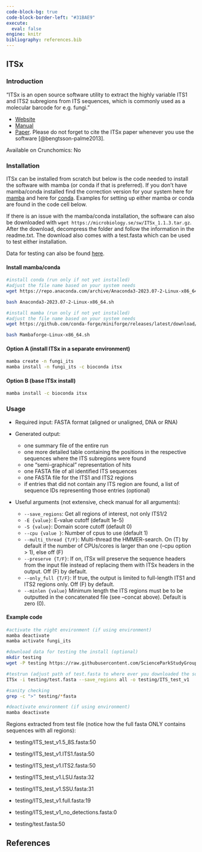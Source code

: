 ---
code-block-bg: true
code-block-border-left: "#31BAE9"
execute:
  eval: false
engine: knitr
bibliography: references.bib
---

## ITSx

### Introduction

"ITSx is an open source software utility to extract the highly variable ITS1 and ITS2 subregions from ITS sequences, which is commonly used as a molecular barcode for e.g. fungi."

-   [Website](https://microbiology.se/software/itsx/)
-   [Manual](https://microbiology.se/publ/itsx_users_guide.pdf)
-   [Paper](https://besjournals.onlinelibrary.wiley.com/doi/full/10.1111/2041-210X.12073). Please do not forget to cite the ITSx paper whenever you use the software [@bengtsson-palme2013].

Available on Crunchomics: No

### Installation

ITSx can be installed from scratch but below is the code needed to install the software with mamba (or conda if that is preferred). If you don't have mamba/conda installed find the correction version for your system here for [mamba](https://github.com/conda-forge/miniforge#mambaforge) and here for [conda](https://www.anaconda.com/download). Examples for setting up either mamba or conda are found in the code cell below.

If there is an issue with the mamba/conda installation, the software can also be downloaded with `wget https://microbiology.se/sw/ITSx_1.1.3.tar.gz`. After the download, decompress the folder and follow the information in the readme.txt. The download also comes with a test.fasta which can be used to test either installation.

Data for testing can also be found [here](https://github.com/ScienceParkStudyGroup/software_information/data/itsx/).

#### Install mamba/conda

```{bash}
#install conda (run only if not yet installed)
#adjust the file name based on your system needs
wget https://repo.anaconda.com/archive/Anaconda3-2023.07-2-Linux-x86_64.sh

bash Anaconda3-2023.07-2-Linux-x86_64.sh

#install mamba (run only if not yet installed)
#adjust the file name based on your system needs
wget https://github.com/conda-forge/miniforge/releases/latest/download/Mambaforge-Linux-x86_64.sh

bash Mambaforge-Linux-x86_64.sh
```

#### Option A (install ITSx in a separate environment)

```{bash}
mamba create -n fungi_its
mamba install -n fungi_its -c bioconda itsx
```

#### Option B (base ITSx install)

```{bash}
mamba install -c bioconda itsx
```

### Usage

-   Required input: FASTA format (aligned or unaligned, DNA or RNA)

-   Generated output:

    -   one summary file of the entire run
    -   one more detailed table containing the positions in the respective sequences where the ITS subregions were found
    -   one "semi-graphical" representation of hits
    -   one FASTA file of all identified ITS sequences
    -   one FASTA file for the ITS1 and ITS2 regions
    -   if entries that did not contain any ITS region are found, a list of sequence IDs representing those entries (optional)

-   Useful arguments (not extensive, check manual for all arguments):

    -   `--save_regions`: Get all regions of interest, not only ITS1/2
    -   `-E {value}`: E-value cutoff (default 1e-5)
    -   `-S {value}`: Domain score cutoff (default 0)
    -   `--cpu {value }`: Number of cpus to use (default 1)
    -   `--multi_thread {T/F}`: Multi-thread the HMMER-search. On (T) by default if the number of CPUs/cores is larger than one (--cpu option \> 1), else off (F)
    -   `--preserve {T/F}`: If on, ITSx will preserve the sequence headers from the input file instead of replacing them with ITSx headers in the output. Off (F) by default.
    -   `--only_full {T/F}`: If true, the output is limited to full-length ITS1 and ITS2 regions only. Off (F) by default.
    -   `--minlen {value}` Minimum length the ITS regions must be to be outputted in the concatenated file (see --concat above). Default is zero (0).

#### Example code

```{bash}
#activate the right environment (if using environment)
mamba deactivate
mamba activate fungi_its

#download data for testing the install (optional)
mkdir testing
wget -P testing https://raw.githubusercontent.com/ScienceParkStudyGroup/software_information/main/data/itsx/test.fasta

#testrun (adjust path of test.fasta to where ever you downloaded the software)
ITSx -i testing/test.fasta --save_regions all -o testing/ITS_test_v1

#sanity checking
grep -c ">" testing/*fasta

#deactivate environment (if using environment)
mamba deactivate
```

Regions extracted from test file (notice how the full fasta ONLY contains sequences with all regions):

-   testing/ITS_test_v1.5_8S.fasta:50

-   testing/ITS_test_v1.ITS1.fasta:50

-   testing/ITS_test_v1.ITS2.fasta:50

-   testing/ITS_test_v1.LSU.fasta:32

-   testing/ITS_test_v1.SSU.fasta:31

-   testing/ITS_test_v1.full.fasta:19

-   testing/ITS_test_v1_no_detections.fasta:0

-   testing/test.fasta:50

## References